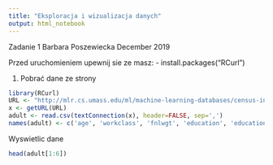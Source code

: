 ```yaml
---
title: "Eksploracja i wizualizacja danych"
output: html_notebook
---
```


Zadanie 1
Barbara Poszewiecka
December 2019


Przed uruchomieniem upewnij sie ze masz:
- install.packages("RCurl")


1. Pobrać dane ze strony
```r
library(RCurl)
URL <- "http://mlr.cs.umass.edu/ml/machine-learning-databases/census-income/census-income.data"
x <- getURL(URL)
adult <- read.csv(textConnection(x), header=FALSE, sep=',')
names(adult) <- c('age', 'workclass', 'fnlwgt', 'education', 'education-num', 'marital-status', 'occupation', 'relationship', 'race', 'sex', 'capital-gain', 'capital-loss', 'hours-per-week', 'native-country', 'class')
```

Wyswietlic dane
```r
head(adult[1:6])
```

